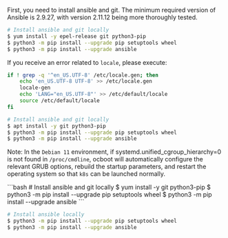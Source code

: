 
First, you need to install ansible and git. The minimum required version of Ansible is 2.9.27, with version 2.11.12 being more thoroughly tested.

<Tabs>
  <TabItem value="CentOS 7" label="CentOS 7" default>

```bash
# Install ansible and git locally
$ yum install -y epel-release git python3-pip
$ python3 -m pip install --upgrade pip setuptools wheel
$ python3 -m pip install --upgrade ansible
```

  </TabItem>

  <TabItem value="Debian 10/11" label="Debian 10/11">

If you receive an error related to `locale`, please execute:

```bash
if ! grep -q '^en_US.UTF-8' /etc/locale.gen; then
    echo 'en_US.UTF-8 UTF-8' >> /etc/locale.gen
    locale-gen
    echo 'LANG="en_US.UTF-8"' >> /etc/default/locale
    source /etc/default/locale
fi
```

```bash
# Install ansible and git locally
$ apt install -y git python3-pip
$ python3 -m pip install --upgrade pip setuptools wheel
$ python3 -m pip install --upgrade ansible
```

Note: In the `Debian 11` environment, if systemd.unified_cgroup_hierarchy=0 is not found in `/proc/cmdline`, ocboot will automatically configure the relevant GRUB options, rebuild the startup parameters, and restart the operating system so that `k8s` can be launched normally.

  </TabItem>

  <TabItem value="Kylin V10" label="Kylin V10">
```bash
# Install ansible and git locally
$ yum install -y git python3-pip
$ python3 -m pip install --upgrade pip setuptools wheel
$ python3 -m pip install --upgrade ansible
```
  </TabItem>

  <TabItem value="Other Operating Systems" label="Other Operating Systems" >

```bash
# Install ansible locally
$ python3 -m pip install --upgrade pip setuptools wheel
$ python3 -m pip install --upgrade ansible
```

  </TabItem>
</Tabs>
